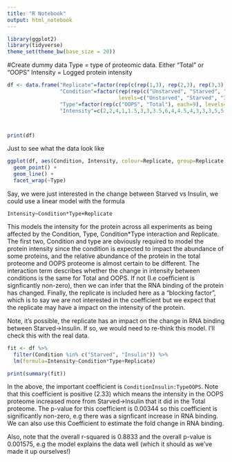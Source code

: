 ```yaml
---
title: "R Notebook"
output: html_notebook
---
```



```r
library(ggplot2)
library(tidyverse)
theme_set(theme_bw(base_size = 20))
```

#Create dummy data
Type = type of proteomic data. Either "Total" or "OOPS"
Intensity = Logged protein intensity
```r
df <- data.frame("Replicate"=factor(rep(c(rep(1,3), rep(2,3), rep(3,3)),2)),
                 "Condition"=factor(rep(rep(c("Unstarved", "Starved", "Insulin"), 3),2),
                                    levels=c("Unstarved", "Starved", "Insulin")),
                 "Type"=factor(rep(c("OOPS", "Total"), each=9), levels=c("Total", "OOPS")),
                 "Intensity"=c(2,2,4,1,1.5,3,3,3.5,6,4,4.5,4,3,3,3,5,5,4.5))



print(df)
```

Just to see what the data look like
```r
ggplot(df, aes(Condition, Intensity, colour=Replicate, group=Replicate)) +
  geom_point() +
  geom_line() +
  facet_wrap(~Type)
```
Say, we were just interested in the change between Starved vs Insulin, we could use a linear model with the formula

`Intensity~Condition*Type+Replicate`

This models the intensity for the protein across all experiments as being affected by the Condition, Type, Condition*Type interaction and Replicate. The first two, Condition and type are obviously required to model the protein intensity since the condition is expected to impact the abundance of some proteins, and the relative abundance of the protein in the total proteome and OOPS proteome is almost certain to be different. The interaction term describes whether the change in intensity between conditions is the same for Total and OOPS. If not (I.e coefficient is signficantly non-zero), then we can infer that the RNA binding of the protein has changed. Finally, the replicate is included here as a "blocking factor", which is to say we are not interested in the coefficient but we expect that the replicate may have a impact on the intensity of the protein. 

Note, it's possible, the replicate has an impact on the change in RNA binding between Starved->Insulin. If so, we would need to re-think this model. I'll check this with the real data.

```r
fit <- df %>%
  filter(Condition %in% c("Starved", "Insulin")) %>%
  lm(formula=Intensity~Condition*Type+Replicate)

print(summary(fit))

```
In the above, the important coefficient is `ConditionInsulin:TypeOOPS`. Note that this coefficient is positive (2.33) which means the intensity in the OOPS proteome increased more from Starved->Insulin that it did in the Total proteome. The p-value for this coefficient is 0.00344 so this coefficient is significantly non-zero, e.g there was a signficant increase in RNA binding. We can also use this Coefficient to estimate the fold change in RNA binding. 

Also, note that the overall r-squared is 0.8833 and the overall p-value is 0.001575, e.g the model explains the data well (which it should as we've made it up ourselves!)